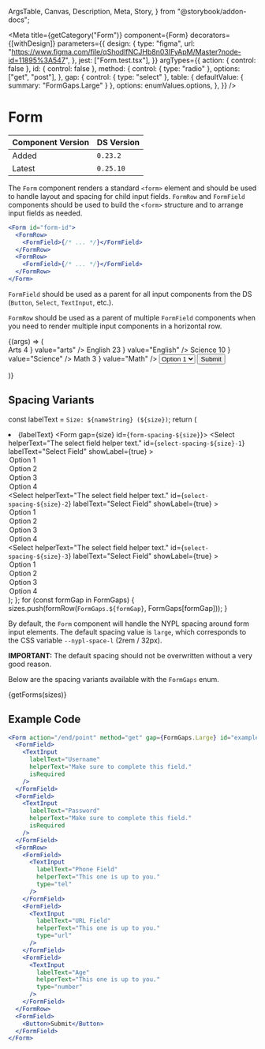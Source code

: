   ArgsTable,
  Canvas,
  Description,
  Meta,
  Story,
} from "@storybook/addon-docs";



<Meta
  title={getCategory("Form")}
  component={Form}
  decorators={[withDesign]}
  parameters={{
    design: {
      type: "figma",
      url: "https://www.figma.com/file/qShodlfNCJHb8n03IFyApM/Master?node-id=11895%3A547",
    },
    jest: ["Form.test.tsx"],
  }}
  argTypes={{
    action: { control: false },
    id: { control: false },
    method: {
      control: { type: "radio" },
      options: ["get", "post"],
    },
    gap: {
      control: { type: "select" },
      table: { defaultValue: { summary: "FormGaps.Large" } },
      options: enumValues.options,
    },
  }}
/>

# Form

| Component Version | DS Version |
| ----------------- | ---------- |
| Added             | `0.23.2`   |
| Latest            | `0.25.10`  |

<Description of={Form} />

The `Form` component renders a standard `<form>` element and should be used to
handle layout and spacing for child input fields. `FormRow` and `FormField`
components should be used to build the `<form>` structure and to arrange input
fields as needed.

```jsx
<Form id="form-id">
  <FormRow>
    <FormField>{/* ... */}</FormField>
  </FormRow>
  <FormRow>
    <FormField>{/* ... */}</FormField>
  </FormRow>
</Form>
```

`FormField` should be used as a parent for all input components from the DS
(`Button`, `Select`, `TextInput`, etc.).

`FormRow` should be used as a parent of multiple `FormField` components when you
need to render multiple input components in a horizontal row.

<Canvas withToolbar>
  <Story
    name="Form with Controls"
    args={{
      action: "/end/point",
      className: undefined,
      id: "form-id",
      method: "get",
      gap: "FormGaps.Large",
    }}
  >
    {(args) => (
      <Form {...args} gap={enumValues.getValue(args.gap)} id="form-id">
        <FormRow>
          <FormField>
            <TextInput
              helperText="Make sure to complete this field."
              id="first-name"
              isRequired
              labelText="First Name"
            />
          </FormField>
          <FormField>
            <TextInput
              helperText="Make sure to complete this field."
              id="last-name"
              isRequired
              labelText="Last Name"
            />
          </FormField>
          <FormField>
            <DatePicker
              dateType={DatePickerTypes.Full}
              dateFormat="yyyy-MM-dd"
              helperTextFrom="From this date."
              helperTextTo="To this date."
              helperText="Select a valid date range."
              id="date-range"
              invalidText="Please select a valid date range."
              isDateRange
              labelText="Select the date range you want to visit NYPL"
              minDate="1/1/2021"
              maxDate="1/1/2022"
              nameFrom="visit-dates"
              showLabel={false}
            />
          </FormField>
        </FormRow>
        <FormField>
          <TextInput
            helperText="Make sure to complete this field."
            id="username"
            isRequired
            labelText="Username"
          />
        </FormField>
        <FormField>
          <TextInput
            helperText="Make sure to complete this field."
            id="password"
            isRequired
            labelText="Password"
          />
        </FormField>
        <FormRow>
          <FormField>
            <TextInput
              helperText="This one is up to you."
              id="phone"
              labelText="Phone Field"
              type="tel"
            />
          </FormField>
          <FormField>
            <TextInput
              helperText="This one is up to you."
              id="url"
              labelText="URL Field"
              type="url"
            />
          </FormField>
          <FormField>
            <TextInput
              helperText="This one is up to you."
              id="age"
              labelText="Age"
              type="number"
            />
          </FormField>
        </FormRow>
        <FormRow>
          <FormField>
            <CheckboxGroup
              id="checkbox-group"
              isFullWidth
              labelText="Checkbox Group"
              name="checkbox-example"
            >
              <Checkbox
                id="arts"
                labelText={
                  <Flex>
                    <span>Arts</span>
                    <Spacer />
                    <span>4</span>
                  </Flex>
                }
                value="arts"
              />
              <Checkbox
                id="english"
                labelText={
                  <Flex>
                    <span>English</span>
                    <Spacer />
                    <span>23</span>
                  </Flex>
                }
                value="English"
              />
              <Checkbox
                id="science"
                labelText={
                  <Flex>
                    <span>Science</span>
                    <Spacer />
                    <span>10</span>
                  </Flex>
                }
                value="Science"
              />
              <Checkbox
                id="math"
                labelText={
                  <Flex>
                    <span>Math</span>
                    <Spacer />
                    <span>3</span>
                  </Flex>
                }
                value="Math"
              />
            </CheckboxGroup>
          </FormField>
          <FormField>
            <RadioGroup id="radio-group" labelText="Radio Group" name="rg1">
              <Radio id="radio1" labelText="Radio 1" value="radio1" />
              <Radio id="radio2" labelText="Radio 2" value="radio2" />
              <Radio id="radio3" labelText="Radio 3" value="radio3" />
              <Radio id="radio4" labelText="Radio 4" value="radio4" />
            </RadioGroup>
          </FormField>
          <FormField>
            <Select
              helperText="The select field helper text."
              id="select"
              labelText="Select Field"
              showLabel={true}
            >
              <option>Option 1</option>
              <option>Option 2</option>
              <option>Option 3</option>
              <option>Option 4</option>
              <option>Option 5</option>
            </Select>
          </FormField>
        </FormRow>
        <FormField>
          <Button id="submit">Submit</Button>
        </FormField>
      </Form>
    )}
  </Story>
</Canvas>

<ArgsTable story="Form with Controls" />

## Spacing Variants

  const labelText = `Size: ${nameString} (${size})`;
  return (
    <li key={size}>
      <Heading level={HeadingLevels.Three}>{labelText}</Heading>
      <Form gap={size} id={`form-spacing-${size}`}>
        <FormRow>
          <FormField>
            <Select
              helperText="The select field helper text."
              id={`select-spacing-${size}-1`}
              labelText="Select Field"
              showLabel={true}
            >
              <option>Option 1</option>
              <option>Option 2</option>
              <option>Option 3</option>
              <option>Option 4</option>
            </Select>
          </FormField>
          <FormField>
            <Select
              helperText="The select field helper text."
              id={`select-spacing-${size}-2`}
              labelText="Select Field"
              showLabel={true}
            >
              <option>Option 1</option>
              <option>Option 2</option>
              <option>Option 3</option>
              <option>Option 4</option>
            </Select>
          </FormField>
          <FormField>
            <Select
              helperText="The select field helper text."
              id={`select-spacing-${size}-3`}
              labelText="Select Field"
              showLabel={true}
            >
              <option>Option 1</option>
              <option>Option 2</option>
              <option>Option 3</option>
              <option>Option 4</option>
            </Select>
          </FormField>
        </FormRow>
      </Form>
      <HorizontalRule />
    </li>
  );
};
for (const formGap in FormGaps) {
  sizes.push(formRow(`FormGaps.${formGap}`, FormGaps[formGap]));
}

By default, the `Form` component will handle the NYPL spacing around form input
elements. The default spacing value is `large`, which corresponds to the CSS
variable `--nypl-space-l` (2rem / 32px).

**IMPORTANT:** The default spacing should not be overwritten without a very good reason.

Below are the spacing variants available with the `FormGaps` enum.

<Canvas>
  <Story name="Spacing Variants">{getForms(sizes)}</Story>
</Canvas>

## Example Code

```jsx
<Form action="/end/point" method="get" gap={FormGaps.Large} id="example-form">
  <FormField>
    <TextInput
      labelText="Username"
      helperText="Make sure to complete this field."
      isRequired
    />
  </FormField>
  <FormField>
    <TextInput
      labelText="Password"
      helperText="Make sure to complete this field."
      isRequired
    />
  </FormField>
  <FormRow>
    <FormField>
      <TextInput
        labelText="Phone Field"
        helperText="This one is up to you."
        type="tel"
      />
    </FormField>
    <FormField>
      <TextInput
        labelText="URL Field"
        helperText="This one is up to you."
        type="url"
      />
    </FormField>
    <FormField>
      <TextInput
        labelText="Age"
        helperText="This one is up to you."
        type="number"
      />
    </FormField>
  </FormRow>
  <FormField>
    <Button>Submit</Button>
  </FormField>
</Form>
```
